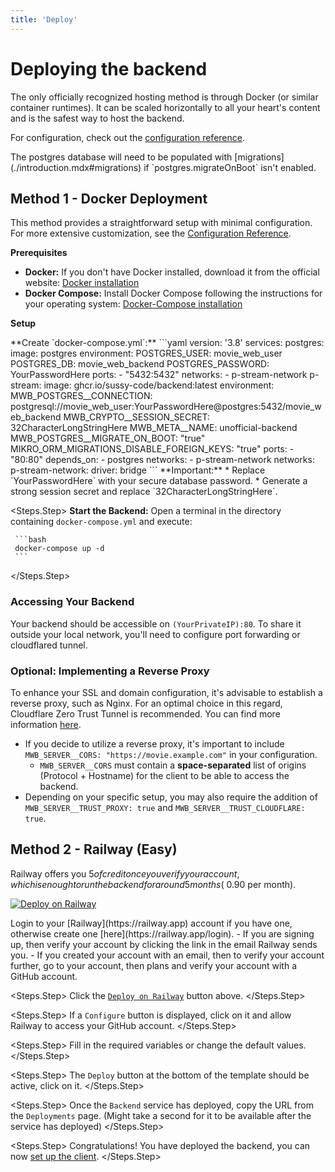 ```yaml
---
title: 'Deploy'
---
```


# Deploying the backend

The only officially recognized hosting method is through Docker (or similar container runtimes). It can be scaled horizontally to all your heart's content and is the safest way to host the backend.

For configuration, check out the [configuration reference](./configuration.mdx).

<Note>
  The postgres database will need to be populated with
  [migrations](./introduction.mdx#migrations) if `postgres.migrateOnBoot` isn't
  enabled.
</Note>

## Method 1 - Docker Deployment

This method provides a straightforward setup with minimal configuration. For more extensive customization, see the [Configuration Reference](./configuration.mdx).

**Prerequisites**

- **Docker:** If you don't have Docker installed, download it from the official website: [Docker installation](https://www.docker.com/get-started)
- **Docker Compose:** Install Docker Compose following the instructions for your operating system: [Docker-Compose installation](https://docs.docker.com/compose/install/)

**Setup**

<Steps>
  <Steps.Step>
     **Create `docker-compose.yml`:**
     ```yaml
       version: '3.8'
       services:
         postgres:
           image: postgres
           environment:
             POSTGRES_USER: movie_web_user 
             POSTGRES_DB: movie_web_backend 
             POSTGRES_PASSWORD: YourPasswordHere 
           ports:
             - "5432:5432" 
           networks:
             - p-stream-network
         p-stream:
           image: ghcr.io/sussy-code/backend:latest
           environment:
             MWB_POSTGRES__CONNECTION: postgresql://movie_web_user:YourPasswordHere@postgres:5432/movie_web_backend
             MWB_CRYPTO__SESSION_SECRET: 32CharacterLongStringHere 
             MWB_META__NAME: unofficial-backend
             MWB_POSTGRES__MIGRATE_ON_BOOT: "true"
             MIKRO_ORM_MIGRATIONS_DISABLE_FOREIGN_KEYS: "true" 
           ports:
             - "80:80"
           depends_on:
             - postgres
           networks:
             - p-stream-network
       networks:
         p-stream-network: 
           driver: bridge
    ```
      **Important:** 
       * Replace `YourPasswordHere` with your secure database password.
       * Generate a strong session secret and replace `32CharacterLongStringHere`.
  </Steps.Step>

  <Steps.Step>
    **Start the Backend:**  Open a terminal in the directory containing `docker-compose.yml` and execute:

     ```bash
     docker-compose up -d
     ```

  </Steps.Step>
</Steps>

### Accessing Your Backend

Your backend should be accessible on `(YourPrivateIP):80`. To share it outside your local network, you'll need to configure port forwarding or cloudflared tunnel.

### Optional: Implementing a Reverse Proxy

To enhance your SSL and domain configuration, it's advisable to establish a reverse proxy, such as Nginx. For an optimal choice in this regard, Cloudflare Zero Trust Tunnel is recommended. You can find more information [here](https://developers.cloudflare.com/cloudflare-one/connections/connect-networks/get-started/create-remote-tunnel/).

- If you decide to utilize a reverse proxy, it's important to include `MWB_SERVER__CORS: "https://movie.example.com"` in your configuration.
  - `MWB_SERVER__CORS` must contain a **space-separated** list of origins (Protocol + Hostname) for the client to be able to access the backend.
- Depending on your specific setup, you may also require the addition of `MWB_SERVER__TRUST_PROXY: true` and `MWB_SERVER__TRUST_CLOUDFLARE: true`.

## Method 2 - Railway (Easy)

Railway offers you $5 of credit once you verify your account, which is enough to run the backend for around 5 months (~$0.90 per month).

[![Deploy on Railway](https://railway.app/button.svg)](https://railway.app/template/hbgO43)

<Steps>
  <Steps.Step>
    Login to your [Railway](https://railway.app) account if you have one,
    otherwise create one [here](https://railway.app/login). - If you are signing
    up, then verify your account by clicking the link in the email Railway sends
    you. - If you created your account with an email, then to verify your
    account further, go to your account, then plans and verify your account with
    a GitHub account.
  </Steps.Step>

  <Steps.Step>
    Click the [`Deploy on Railway`](https://railway.app/template/TS4mw5) button
    above.
  </Steps.Step>

  <Steps.Step>
    If a `Configure` button is displayed, click on it and allow Railway to
    access your GitHub account.
  </Steps.Step>

  <Steps.Step>
    Fill in the required variables or change the default values.
  </Steps.Step>

  <Steps.Step>
    The `Deploy` button at the bottom of the template should be active, click on
    it.
  </Steps.Step>

  <Steps.Step>
    Once the `Backend` service has deployed, copy the URL from the `Deployments`
    page. (Might take a second for it to be available after the service has
    deployed)
  </Steps.Step>

  <Steps.Step>
    Congratulations! You have deployed the backend, you can now [set up the
    client](../self-hosting/use-backend.mdx).
  </Steps.Step>
</Steps>
